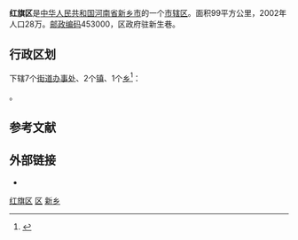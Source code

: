 {{Infobox China County
|Belong = [[河南省|河南省]][[新乡市|新乡市]]
}}
'''红旗区'''是[[中华人民共和国|中华人民共和国]][[河南省|河南省]][[新乡市|新乡市]]的一个[[市辖区|市辖区]]。面积99平方公里，2002年人口28万。[[邮政编码|邮政编码]]453000，区政府驻新生巷。

== 行政区划 ==
{{PAGENAMEBASE}}下辖7个[[街道办事处|街道办事处]]、2个[[行政建制镇|镇]]、1个[[乡_(中华人民共和国)|乡]]<ref>{{PRC admin/ref sgc|41/07/02}}</ref>：

{{PRC admin/children|41/07/02}}。

== 参考文献 ==
{{Wikisource|国务院关于同意河南省调整新乡市市辖区和新乡县行政区划的批复}}
{{reflist}}

== 外部链接 ==
* {{Official website|http://www.hqq.gov.cn/|name=新乡市红旗区人民政府}}

{{henan-stub}}
{{新乡市红旗区行政区划}}
{{新乡市行政区划}}
{{河南行政区划}}

[[category:红旗区|]]
[[category:新乡区县市|区]]
[[category:河南市辖区|新乡]]